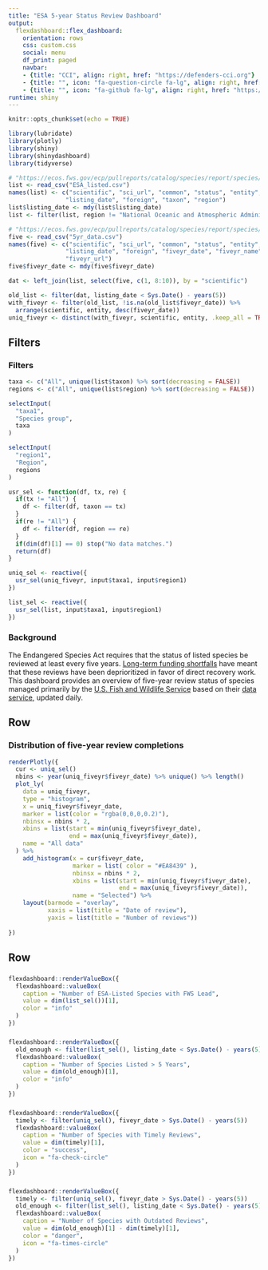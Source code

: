 ```yaml
---
title: "ESA 5-year Status Review Dashboard"
output: 
  flexdashboard::flex_dashboard:
    orientation: rows
    css: custom.css
    social: menu
    df_print: paged
    navbar:
    - {title: "CCI", align: right, href: "https://defenders-cci.org"}
    - {title: "", icon: "fa-question-circle fa-lg", align: right, href: "mailto:jmalcom@defenders.org?subject=Five-year reviews"}
    - {title: "", icon: "fa-github fa-lg", align: right, href: "https://github.com/Defenders-CCI/"}
runtime: shiny
---
```


```r
knitr::opts_chunk$set(echo = TRUE)

library(lubridate)
library(plotly)
library(shiny)
library(shinydashboard)
library(tidyverse)

# "https://ecos.fws.gov/ecp/pullreports/catalog/species/report/species/export?format=csv&distinct=true&columns=%2Fspecies%40sn%2Ccn%2Cstatus%2Cdesc%2Clisting_date%2Ccountry&sort=%2Fspecies%40cn%20asc%3B%2Fspecies%40sn%20asc%3B%2Fspecies%40country%20desc&filter=%2Fspecies%40status%20in%20('Endangered'%2C'Threatened')&filter=%2Fspecies%40country%20!%3D%20'Foreign'"
list <- read_csv("ESA_listed.csv")
names(list) <- c("scientific", "sci_url", "common", "status", "entity", 
                "listing_date", "foreign", "taxon", "region")
list$listing_date <- mdy(list$listing_date)
list <- filter(list, region != "National Oceanic and Atmospheric Administration")

# "https://ecos.fws.gov/ecp/pullreports/catalog/species/report/species/export?format=csv&distinct=true&columns=%2Fspecies%40sn%2Ccn%2Cstatus%2Cdesc%2Clisting_date%2Ccountry%3B%2Fspecies%2Fdocument%40doc_date%2Ctitle&sort=%2Fspecies%40cn%20asc%3B%2Fspecies%40sn%20asc%3B%2Fspecies%40country%20desc&filter=%2Fspecies%40status%20in%20('Endangered'%2C'Threatened')&filter=%2Fspecies%40country%20!%3D%20'Foreign'&filter=%2Fspecies%2Fdocument%40doc_type%20%3D%20'Five%20Year%20Review'"
five <- read_csv("5yr_data.csv")
names(five) <- c("scientific", "sci_url", "common", "status", "entity", 
                "listing_date", "foreign", "fiveyr_date", "fiveyr_name",
                "fiveyr_url")
five$fiveyr_date <- mdy(five$fiveyr_date)

dat <- left_join(list, select(five, c(1, 8:10)), by = "scientific")

old_list <- filter(dat, listing_date < Sys.Date() - years(5))
with_fiveyr <- filter(old_list, !is.na(old_list$fiveyr_date)) %>%
  arrange(scientific, entity, desc(fiveyr_date))
uniq_fiveyr <- distinct(with_fiveyr, scientific, entity, .keep_all = TRUE)
```


Filters {.sidebar}
-----------------------------------------------------

### Filters

```r
taxa <- c("All", unique(list$taxon) %>% sort(decreasing = FALSE))
regions <- c("All", unique(list$region) %>% sort(decreasing = FALSE))

selectInput(
  "taxa1",
  "Species group",
  taxa
)

selectInput(
  "region1",
  "Region",
  regions
)
```

```r
usr_sel <- function(df, tx, re) {
  if(tx != "All") {
    df <- filter(df, taxon == tx)
  }
  if(re != "All") {
    df <- filter(df, region == re)
  }
  if(dim(df)[1] == 0) stop("No data matches.")
  return(df)
}

uniq_sel <- reactive({ 
  usr_sel(uniq_fiveyr, input$taxa1, input$region1) 
})

list_sel <- reactive({ 
  usr_sel(list, input$taxa1, input$region1) 
})
```

### Background

The Endangered Species Act requires that the status of listed species be reviewed at least every five years. [Long-term funding shortfalls](https://defenders-cci.org/publication/conservation-funding/) have meant that these reviews have been deprioritized in favor of direct recovery work. This dashboard provides an overview of five-year review status of species managed primarily by the [U.S. Fish and Wildlife Service](https://www.fws.gov) based on their [data service](https://ecos.fws.gov/ecp/report/ad-hoc-documentation?catalogId=species&reportId=species), updated daily. 

Row {data-height=750}
-----------------------------------------------------

### Distribution of five-year review completions

```r
renderPlotly({
  cur <- uniq_sel()
  nbins <- year(uniq_fiveyr$fiveyr_date) %>% unique() %>% length() 
  plot_ly(
    data = uniq_fiveyr,
    type = "histogram",
    x = uniq_fiveyr$fiveyr_date,
    marker = list(color = "rgba(0,0,0,0.2)"),
    nbinsx = nbins * 2,
    xbins = list(start = min(uniq_fiveyr$fiveyr_date),
                 end = max(uniq_fiveyr$fiveyr_date)),
    name = "All data"
  ) %>% 
    add_histogram(x = cur$fiveyr_date,
                  marker = list( color = "#EA8439" ),
                  nbinsx = nbins * 2,
                  xbins = list(start = min(uniq_fiveyr$fiveyr_date),
                               end = max(uniq_fiveyr$fiveyr_date)),
                  name = "Selected") %>%
    layout(barmode = "overlay",
           xaxis = list(title = "Date of review"),
           yaxis = list(title = "Number of reviews"))
  
})
```

Row {data-height=150}
-------------------------------------------------------------
### {.value-box}

```r
flexdashboard::renderValueBox({
  flexdashboard::valueBox(
    caption = "Number of ESA-Listed Species with FWS Lead",
    value = dim(list_sel())[1],
    color = "info"
  )
})
```

### {.value-box}

```r
flexdashboard::renderValueBox({
  old_enough <- filter(list_sel(), listing_date < Sys.Date() - years(5))
  flexdashboard::valueBox(
    caption = "Number of Species Listed > 5 Years",
    value = dim(old_enough)[1],
    color = "info"
  )
})
```

### {.value-box}

```r
flexdashboard::renderValueBox({
  timely <- filter(uniq_sel(), fiveyr_date > Sys.Date() - years(5))
  flexdashboard::valueBox(
    caption = "Number of Species with Timely Reviews",
    value = dim(timely)[1],
    color = "success",
    icon = "fa-check-circle"
  )
})
```

### {.value-box}

```r
flexdashboard::renderValueBox({
  timely <- filter(uniq_sel(), fiveyr_date > Sys.Date() - years(5))
  old_enough <- filter(list_sel(), listing_date < Sys.Date() - years(5))
  flexdashboard::valueBox(
    caption = "Number of Species with Outdated Reviews",
    value = dim(old_enough)[1] - dim(timely)[1],
    color = "danger",
    icon = "fa-times-circle"
  )
})
```

